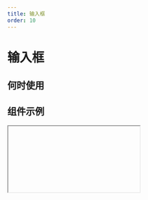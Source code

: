 ```yaml
---
title: 输入框
order: 10
---
```


# 输入框

## 何时使用

## 组件示例

<Iframe url="https://pre-yida-performance3.alibaba-inc.com/developer/text-field-v2?isRenderNav=false" />

## 组件属性

<!-- | 属性名 | 属性 code | 类型 | 数据示例 | 动态属性 | 备注 |
| :--- | :--- | :--- | :--- | :--- | :--- |
| 标题 | label | String | "标题" | 是 |  |
| 值 | value | String/Number | "" | 是 |  |
| 标题位置 | labelAlign | String | “left” | 否 | 可选值：“left”, ”top”, ”inset" |
| 占位提示 | placeholder | String | “请选择日期” | 是 |  |
| 描述信息 | tips | String | "这是一段描述信息" | 否 |  |
| 尺寸 | size | String | “small” | 否 | 可选值：“small”, ”medium”, "large" |
| 状态 | behavior | String | {fieldBehavior: "NORMAL"} | 是 | fieldBehavior 可选值："NORMAL", "DISABLED", "READONLY", "HIDDEN" |
| 标题提示 | labelTipsTypes | String | “请选择日期” | 是 | "none", "text", "render" |
| 类型 | htmlType | String | "input" | 是 | "input", "textarea", "password" |
| 状态 | state | String | "normal" | 是 | "error", "loading", "success" |
| 计数器 | hasLimitHint | Bool | false | 否 |  |
| 是否显示清除按钮 | hasClear | Bool | false | 否 |  |
| 自动去除头尾空字符 | trim | Bool | false | 否 |  |
| 自动聚焦 | autoFocus | Bool | false | 否 |  |
| 输入框前附加内容 | addonBefore | String | "" | 否 |  |
| 输入框后附加内容 | addonAfter | String | "" | 否 |  |
| 校验 | validation | Array | [{type:"required"}] | 是 | 可选值：{type:"required"}, {type: "customValidate", message: "请选择今日之前的日期", param: "function validateRule(value) { return value <= new Date().getTime(); }"} |
| 值发生改变事件 | onChange | Function | function onChange({ value }) {console.log('onChange', value);} | 否 |  | -->

<AttrTable dataSource={[
{
  attr: '标题', 
  code: 'label', 
  type: 'String', 
  demo: '标题', 
  dafault:'', 
  desc: ''
}, 
{
  attr: '值', 
  code: 'value', 
  type: 'String/Number ', 
  demo: '""', 
  dafault:'', 
  desc: ''
}, 
{
  attr: '标题位置', 
  code: 'labelAlign', 
  type: 'String', 
  demo: '“left”', 
  dafault:'', 
  desc: '可选值：“left”, ”top”, ”inset"'
}, 
{
  attr: '占位提示', 
  code: 'placeholder', 
  type: 'String', 
  demo: '“请选择日期” ', 
  dafault:'', 
  desc: ''
}, 
{
  attr: '描述信息', 
  code: 'tips', 
  type: 'String', 
  demo: '"这是一段描述信息"', 
  dafault:'', 
  desc: ''
}, 
{
  attr: '尺寸', 
  code: 'size', 
  type: 'String', 
  demo: '“small” ', 
  dafault:'', 
  desc: '可选值：“small”, ”medium”, "large" '
}, 
{
  attr: '状态', 
  code: 'behavior', 
  type: 'String', 
  demo: '{fieldBehavior: "NORMAL"}', 
  dafault:'', 
  desc: 'fieldBehavior 可选值："NORMAL", "DISABLED", "READONLY", "HIDDEN"'
}, 
{
  attr: '标题提示', 
  code: 'labelTipsTypes', 
  type: 'String', 
  demo: '“请选择日期” ', 
  dafault:'', 
  desc: '"none", "text", "render" '
}, {
  attr: '类型', 
  code: 'htmlType', 
  type: 'String', 
  demo: '"input"', 
  dafault:'', 
  desc: '"input", "textarea", "password"'
}, {
  attr: '状态', 
  code: 'state', 
  type: 'String', 
  demo: '"normal"  ', 
  dafault:'', 
  desc: '"error", "loading", "success"'
}, {
  attr: '计数器', 
  code: 'hasLimitHint', 
  type: 'Bool', 
  demo: 'false', 
  dafault:'', 
  desc: ''
}, {
  attr: '是否显示清除按钮', 
  code: 'hasClear', 
  type: 'Bool', 
  demo: 'false', 
  dafault:'', 
  desc: ''
}, 
{
  attr: '自动去除头尾空字符', 
  code: 'trim', 
  type: 'Bool', 
  demo: 'false', 
  dafault:'', 
  desc: ''
}, 
{
  attr: '自动聚焦', 
  code: 'autoFocus', 
  type: 'Bool', 
  demo: 'false ', 
  dafault:'', 
  desc: ''
}, {
  attr: '输入框前附加内容', 
  code: 'addonBefore', 
  type: 'String', 
  demo: ' ', 
  dafault:'', 
  desc: ''
}, {
  attr: '输入框后附加内容', 
  code: 'addonAfter', 
  type: 'addonAfter', 
  demo: '', 
  dafault:'', 
  desc: ''
}, {
  attr: '校验', 
  code: 'validation', 
  type: 'Array', 
  demo: '[{type:"required"}] ', 
  dafault:'', 
  desc: '可选值：{type:"required"}, {type: "customValidate", message: "请选择今日之前的日期", param: "function validateRule(value) { return value <= new Date().getTime(); }"} '
}, {
  attr: '值发生改变事件', 
  code: 'onChange', 
  type: 'Function', 
  demo: 'function onChange({ value }) {console.log("onChange", value);}  ', 
  dafault:'', 
  desc: ' '
}, 
]}
/>